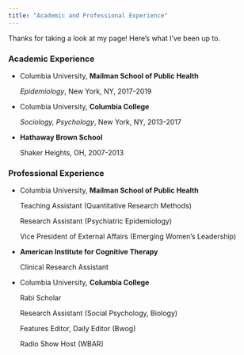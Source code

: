 ```yaml
---
title: "Academic and Professional Experience"
---
```


Thanks for taking a look at my page! Here's what I've been up to.

### Academic Experience

* Columbia University, **Mailman School of Public Health**

    *Epidemiology*, New York, NY, 2017-2019
  
* Columbia University, **Columbia College**

    *Sociology, Psychology*, New York, NY, 2013-2017
  
* **Hathaway Brown School**

    Shaker Heights, OH, 2007-2013



### Professional Experience

* Columbia University, **Mailman School of Public Health**

    Teaching Assistant (Quantitative Research Methods)

    Research Assistant (Psychiatric Epidemiology)

    Vice President of External Affairs (Emerging Women's Leadership)


* **American Institute for Cognitive Therapy**

    Clinical Research Assistant

* Columbia University, **Columbia College**

    Rabi Scholar
    
    Research Assistant (Social Psychology, Biology)

    Features Editor, Daily Editor (Bwog)

    Radio Show Host (WBAR)
